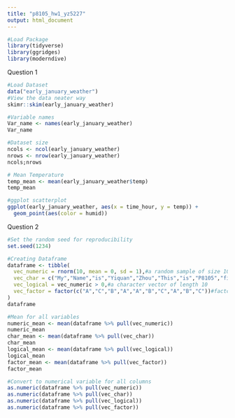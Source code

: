 ```yaml
---
title: "p8105_hw1_yz5227"
output: html_document
---
```


```r
#Load Package 
library(tidyverse)
library(ggridges)
library(moderndive)
```
Question 1
```r
#Load Dataset
data("early_january_weather")
#View the data neater way 
skimr::skim(early_january_weather)
```
```r
#Variable names
Var_name <- names(early_january_weather)
Var_name

```
```r
#Dataset size
ncols <- ncol(early_january_weather)
nrows <- nrow(early_january_weather)
ncols;nrows
```

```r
# Mean Temperature
temp_mean <- mean(early_january_weather$temp)
temp_mean
```
```r
#ggplot scatterplot
ggplot(early_january_weather, aes(x = time_hour, y = temp)) + 
  geom_point(aes(color = humid))
```
Question 2
```r
#Set the random seed for reproducibility
set.seed(1234)

#Creating Dataframe
dataframe <- tibble(
  vec_numeric = rnorm(10, mean = 0, sd = 1),#a random sample of size 10 from a standard Normal distribution
  vec_char = c("My","Name","is","Yiquan","Zhou","This","is","P8105","first","Homework"),#a logical vector if vec_numeric is larger than 0
  vec_logical = vec_numeric > 0,#a character vector of length 10
  vec_factor = factor(c("A","C","B","A","A","B","C","A","B","C"))#factor vector with 3 different factor levels
)
dataframe
```
```r
#Mean for all variables
numeric_mean <- mean(dataframe %>% pull(vec_numeric))
numeric_mean 
char_mean <- mean(dataframe %>% pull(vec_char))
char_mean
logical_mean <- mean(dataframe %>% pull(vec_logical))
logical_mean
factor_mean <- mean(dataframe %>% pull(vec_factor))
factor_mean
```
```r
#Convert to numerical variable for all columns
as.numeric(dataframe %>% pull(vec_numeric))
as.numeric(dataframe %>% pull(vec_char))
as.numeric(dataframe %>% pull(vec_logical))
as.numeric(dataframe %>% pull(vec_factor))
```


